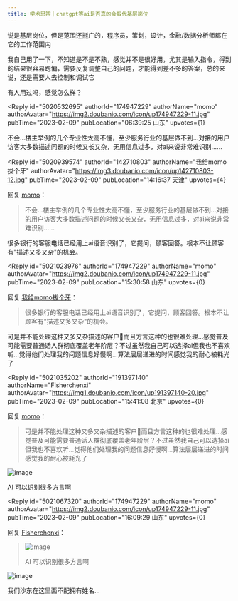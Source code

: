 ```yaml
---
title: 学术思辨｜chatgpt等ai是否真的会取代基层岗位
---
```



<Forum groupName="古怪问题研究中心" groupUrl="https://www.douban.com/group/philosophasters/" archivedAt="2025-05-16T14:47:40.463Z">
  <Post
    id="282861592"
    title="学术思辨｜chatgpt等ai是否真的会取代基层岗位"
    url="https://www.douban.com/group/topic/282861592/?_spm_id=MTY4MTQ1NTMz"
    pubTime="2023-02-15"
    highlightUserId="191397140"
  >
说是基层岗位，但是范围还挺广的，程序员，策划，设计，金融/数据分析师都在它的工作范围内

我自己用了一下，不知道是不是不熟，感觉并不是很好用，尤其是输入指令，得到的结果很容易跑偏，需要反复调整自己的问题，才能得到差不多的答案，总的来说，还是需要人去控制和调试它

有人用过吗，感觉怎么样？

<Reply
  id="5020532695"
  authorId="174947229"
  authorName="momo"
  authorAvatar="https://img2.doubanio.com/icon/up174947229-11.jpg"
  pubTime="2023-02-09"
  pubLocation="06:39:25 山东"
  upvotes={1}
>
不会...楼主举例的几个专业性太高不懂，至少服务行业的基层做不到...对接的用户访客大多数描述问题的时候又长又杂，无用信息过多，对ai来说非常难识别......
</Reply>

<Reply
  id="5020939574"
  authorId="142710803"
  authorName="我给momo拔个牙"
  authorAvatar="https://img3.doubanio.com/icon/up142710803-12.jpg"
  pubTime="2023-02-09"
  pubLocation="14:16:37 天津"
  upvotes={4}
>
回复 [momo](https://www.douban.com/people/174947229/)：
 > 不会...楼主举例的几个专业性太高不懂，至少服务行业的基层做不到...对接的用户访客大多数描述问题的时候又长又杂，无用信息过多，对ai来说非常难识别......

很多银行的客服电话已经用上ai语音识别了，它提问，顾客回答。根本不让顾客有"描述又多又杂"的机会。
</Reply>

<Reply
  id="5021023976"
  authorId="174947229"
  authorName="momo"
  authorAvatar="https://img2.doubanio.com/icon/up174947229-11.jpg"
  pubTime="2023-02-09"
  pubLocation="15:30:58 山东"
  upvotes={0}
>
回复 [我给momo拔个牙](https://www.douban.com/people/142710803/)：
 > 很多银行的客服电话已经用上ai语音识别了，它提问，顾客回答。根本不让顾客有"描述又多又杂"的机会。

可是并不能处理这种又多又杂描述的客户🤣而且方言这种的也很难处理...感觉普及可能需要普通话人群彻底覆盖老年阶层？不过虽然我自己可以选择ai但我也不喜欢听...觉得他们处理我的问题信息好慢啊...算法层层递进的时间感觉我的耐心被耗光了
</Reply>

<Reply
  id="5021035202"
  authorId="191397140"
  authorName="Fisherchenxi"
  authorAvatar="https://img1.doubanio.com/icon/up191397140-20.jpg"
  pubTime="2023-02-09"
  pubLocation="15:41:08 北京"
  upvotes={0}
>
回复 [momo](https://www.douban.com/people/174947229/)：
 > 可是并不能处理这种又多又杂描述的客户🤣而且方言这种的也很难处理...感觉普及可能需要普通话人群彻底覆盖老年阶层？不过虽然我自己可以选择ai但我也不喜欢听...觉得他们处理我的问题信息好慢啊...算法层层递进的时间感觉我的耐心被耗光了

![image](https://img1.doubanio.com/view/richtext/large/public/p493067649.jpg)

AI 可以识别很多方言啊
</Reply>

<Reply
  id="5021067320"
  authorId="174947229"
  authorName="momo"
  authorAvatar="https://img2.doubanio.com/icon/up174947229-11.jpg"
  pubTime="2023-02-09"
  pubLocation="16:09:29 山东"
  upvotes={0}
>
回复 [Fisherchenxi](https://www.douban.com/people/191397140/)：
 > ![image](https://img1.doubanio.com/view/richtext/large/public/p493067649.jpg)
> 
> AI 可以识别很多方言啊

![image](https://img1.doubanio.com/view/richtext/s/public/p493067649.jpg)

我们沙东在这里面不配拥有姓名...
</Reply>
  </Post>
</Forum>
